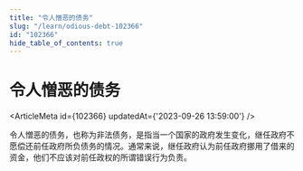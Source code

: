 ```yaml
---
title: "令人憎恶的债务"
slug: "/learn/odious-debt-102366"
id: "102366"
hide_table_of_contents: true
---
```



# 令人憎恶的债务

<ArticleMeta id={102366} updatedAt={'2023-09-26 13:59:00'} />
<div className='border-solid border-b border-t-0 my-4 border-[var(--ifm-color-gray-300)]' />

令人憎恶的债务，也称为非法债务，是指当一个国家的政府发生变化，继任政府不愿偿还前任政府所负债务的情况。通常来说，继任政府认为前任政府挪用了借来的资金，他们不应该对前任政权的所谓错误行为负责。

